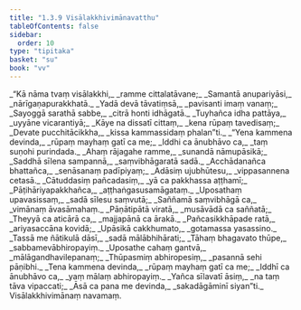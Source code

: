 ```yaml
---
title: "1.3.9 Visālakkhivimānavatthu"
tableOfContents: false
sidebar:
  order: 10
type: "tipitaka"
basket: "su"
book: "vv"
---
```



<DynamicBreadcrumb />

<Division number="666" book="vv">

<Paragraph number="507" type="verses" book="vv">
_“Kā nāma tvaṃ visālakkhi,_  
_ramme cittalatāvane;_  
_Samantā anupariyāsi,_  
_nārīgaṇapurakkhatā._  

</Paragraph>

</Division>
<Division number="667" book="vv">

<Paragraph number="508" type="verses" book="vv">
_Yadā devā tāvatiṃsā,_  
_pavisanti imaṃ vanaṃ;_  
_Sayoggā sarathā sabbe,_  
_citrā honti idhāgatā._  

</Paragraph>

</Division>
<Division number="668" book="vv">

<Paragraph number="509" type="verses" book="vv">
_Tuyhañca idha pattāya,_  
_uyyāne vicarantiyā;_  
_Kāye na dissatī cittaṃ,_  
_kena rūpaṃ tavedisaṃ;_  
_Devate pucchitācikkha,_  
_kissa kammassidaṃ phalan”ti._  

</Paragraph>

</Division>
<Division number="669" book="vv">

<Paragraph number="510" type="verses" book="vv">
_“Yena kammena devinda,_  
_rūpaṃ mayhaṃ gatī ca me;_  
_Iddhi ca ānubhāvo ca,_  
_taṃ suṇohi purindada._  

</Paragraph>

</Division>
<Division number="670" book="vv">

<Paragraph number="511" type="verses" book="vv">
_Ahaṃ rājagahe ramme,_  
_sunandā nāmupāsikā;_  
_Saddhā sīlena sampannā,_  
_saṃvibhāgaratā sadā._  

</Paragraph>

</Division>
<Division number="671" book="vv">

<Paragraph number="512" type="verses" book="vv">
_Acchādanañca bhattañca,_  
_senāsanaṃ padīpiyaṃ;_  
_Adāsiṃ ujubhūtesu,_  
_vippasannena cetasā._  

</Paragraph>

</Division>
<Division number="672" book="vv">

<Paragraph number="513" type="verses" book="vv">
_Cātuddasiṃ pañcadasiṃ,_  
_yā ca pakkhassa aṭṭhamī;_  
_Pāṭihāriyapakkhañca,_  
_aṭṭhaṅgasusamāgataṃ._  

</Paragraph>

</Division>
<Division number="673" book="vv">

<Paragraph number="514" type="verses" book="vv">
_Uposathaṃ upavasissaṃ,_  
_sadā sīlesu saṃvutā;_  
_Saññamā saṃvibhāgā ca,_  
_vimānaṃ āvasāmahaṃ._  

</Paragraph>

</Division>
<Division number="674" book="vv">

<Paragraph number="515" type="verses" book="vv">
_Pāṇātipātā viratā,_  
_musāvādā ca saññatā;_  
_Theyyā ca aticārā ca,_  
_majjapānā ca ārakā._  

</Paragraph>

</Division>
<Division number="675" book="vv">

<Paragraph number="516" type="verses" book="vv">
_Pañcasikkhāpade ratā,_  
_ariyasaccāna kovidā;_  
_Upāsikā cakkhumato,_  
_gotamassa yasassino._  

</Paragraph>

</Division>
<Division number="676" book="vv">

<Paragraph number="517" type="verses" book="vv">
_Tassā me ñātikulā dāsī,_  
_sadā mālābhihārati;_  
_Tāhaṃ bhagavato thūpe,_  
_sabbamevābhiropayiṃ._  

</Paragraph>

</Division>
<Division number="677" book="vv">

<Paragraph number="518" type="verses" book="vv">
_Uposathe cahaṃ gantvā,_  
_mālāgandhavilepanaṃ;_  
_Thūpasmiṃ abhiropesiṃ,_  
_pasannā sehi pāṇibhi._  

</Paragraph>

</Division>
<Division number="678" book="vv">

<Paragraph number="519" type="verses" book="vv">
_Tena kammena devinda,_  
_rūpaṃ mayhaṃ gatī ca me;_  
_Iddhī ca ānubhāvo ca,_  
_yaṃ mālaṃ abhiropayiṃ._  

</Paragraph>

</Division>
<Division number="679" book="vv">

<Paragraph number="520" type="verses" book="vv">
_Yañca sīlavatī āsiṃ,_  
_na taṃ tāva vipaccati;_  
_Āsā ca pana me devinda,_  
_sakadāgāminī siyan”ti._  


</Paragraph>
</Division>

<Paragraph number="521" type="center" book="vv">
Visālakkhivimānaṃ navamaṃ.
</Paragraph>